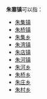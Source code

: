 '''朱寨镇'''可以指：
{{PRC admin/disambig|32/03/22/114/000|34/12/25/106/000}}
* [[朱集镇|朱集镇]]
* [[朱桥镇|朱桥镇]]
* [[朱集乡|朱集乡]]
* [[朱湾镇|朱湾镇]]
* [[朱店镇|朱店镇]]
* [[朱河镇|朱河镇]]
* [[朱河乡|朱河乡]]
* [[朱桥乡|朱桥乡]]
* [[朱庄乡|朱庄乡]]
* [[朱村乡|朱村乡]]
{{disambig|cat=三字中国镇名消歧义}}